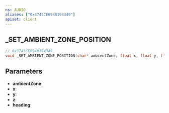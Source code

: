 ```yaml
---
ns: AUDIO
aliases: ["0x3743CE6948194349"]
apiset: client
---
```

## _SET_AMBIENT_ZONE_POSITION

```c
// 0x3743CE6948194349
void _SET_AMBIENT_ZONE_POSITION(char* ambientZone, float x, float y, float z, float heading);
```


## Parameters
* **ambientZone**:
* **x**:
* **y**:
* **z**:
* **heading**: